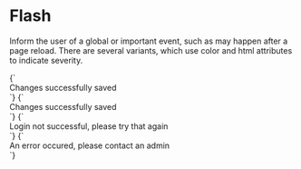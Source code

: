 
<Meta title="Atoms/Flash" />

# Flash

Inform the user of a global or important event, such as may happen after a page reload. There are several variants, which use color and html attributes to indicate severity.

<Canvas isColumn>
  <Story name="Flash (brand-1)">
    {`
      <div class="u-padding-l--y a-flash--brand-1" aria-live="polite">
        <div class="a-content">
          Changes successfully saved
        </div>
      </div>
    `}
  </Story>
  <Story name="Flash (positive)">
    {`
      <div class="u-padding-l--y a-flash--positive" aria-live="polite">
        <div class="a-content">
          Changes successfully saved
        </div>
      </div>
    `}
  </Story>
  <Story name="Flash (warning)">
    {`
      <div class="u-padding-l--y a-flash--warning" aria-live="polite">
        <div class="a-content">
          Login not successful, please try that again
        </div>
      </div>
    `}
  </Story>
  <Story name="Flash (danger)">
    {`
      <div class="u-padding-l--y a-flash--danger" role="alert">
        <div class="a-content">
          An error occured, please contact an admin
        </div>
      </div>
    `}
  </Story>
</Canvas>
